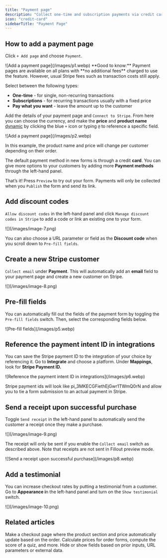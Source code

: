 ```yaml
---
title: "Payment page"
description: "Collect one-time and subscription payments via credit card, US bank account, Affirm, and Stripe Link. Choose a dynamic product name and purchase amount, and optionally send a receipt."
icon: "credit-card"
sidebarTitle: "Payment Page"
---
```


## How to add a payment page

Click `+ Add page` and choose `Payment`.

<Frame>
  ![Add a payment page](/images/p1.webp)
</Frame>

<Check>
  **Good to know:** Payment pages are available on all plans with **no additional fees** charged to use the feature. However, usual Stripe fees such as transaction costs still apply.
</Check>

Select between the following types:

- **One-time** - for single, non-recurring transactions
- **Subscriptions** - for recurring transactions usually with a fixed price
- **Pay what you want** - leave the amount up to the customer

Add the details of your payment page and `Connect to Stripe`. From here you can choose the currency, and make the **price** and **product name** [dynamic](/help/fetch-dynamic-data) by clicking the blue `+` icon or typing `@` to reference a specific field.

<Frame>
  ![Add a payment page](/images/p2.webp)
</Frame>

In this example, the product name and price will change per customer depending on their order.

The default payment method in new forms is through a credit **card**. You can give more options to your customers by adding more **Payment methods** through the left-hand panel.

That’s it\! Press `Preview` to try out your form. Payments will only be collected when you `Publish` the form and send its link.

## Add discount codes

`Allow discount codes` in the left-hand panel and click `Manage discount codes in Stripe` to add a code or link an existing one to your form.

<Frame>
  ![](/images/image-7.png)
</Frame>

You can also choose a URL parameter or field as the **Discount code** when you scroll down to `Pre-fill fields`.

## Create a new Stripe customer

`Collect email` under **Payment**. This will automatically add an **email** field to your payment page and create a new customer on Stripe.

<Frame>
  ![](/images/image-8.png)
</Frame>

## Pre-fill fields

You can automatically fill out the fields of the payment form by toggling the `Pre-fill fields` switch. Then, select the corresponding fields below.

<Frame>
  ![Pre-fill fields](/images/p5.webp)
</Frame>

## Reference the payment intent ID in integrations

You can save the Stripe payment ID to the integration of your choice by referencing it. Go to **Integrate** and choose a platform. Under **Mappings**, look for **Stripe Payment ID.**

<Frame>
  ![Reference the payment intent ID in integrations](/images/p6.webp)
</Frame>

Stripe payment ids will look like pi_3MKECGFiethEjGwr1TWmQ0rN and allow you to tie a form submission to an actual payment in Stripe.

## Send a receipt upon successful purchase

Toggle `Send receipt` in the left-hand panel to automatically send the customer a receipt once they make a purchase.

<Frame>
  ![](/images/image-9.png)
</Frame>

The receipt will only be sent if you enable the `Collect email` switch as described above. Note that receipts are not sent in Fillout preview mode.

<Frame>
  ![Send a receipt upon successful purchase](/images/p8.webp)
</Frame>

## Add a testimonial

You can increase checkout rates by putting a testimonial from a customer. Go to **Appearance i**n the left-hand panel and turn on the `Show testimonial` switch.

<Frame>
  ![](/images/image-10.png)
</Frame>

## Related articles

<CardGroup cols={3}>
  <Card title="Dynamic payment page" icon="cart-shopping" iconType="regular" color="#FFC738" href="/help/dynamic-payment">
    Make a checkout page where the product section and price automatically update based on the order.
  </Card>
  <Card title="Calculations and variables" icon="calculator-simple" iconType="regular" color="#FFC738" href="/help/calculations">
    Calculate prices for order forms, compute the score of a quiz, and more.
  </Card>
  <Card title="Hide fields" icon="eye-slash" iconType="regular" color="#FFC738" href="/help/conditional-hiding">
    Hide or show fields based on prior inputs, URL parameters or external data.
  </Card>
</CardGroup>